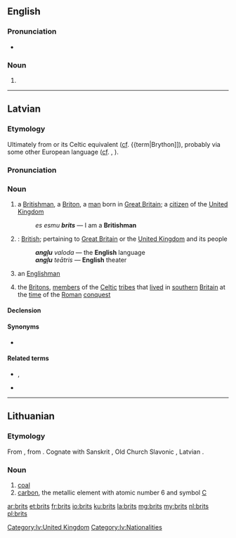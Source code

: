 {{also|Brits}}
==English==
{{wikipedia}}

===Pronunciation===
* {{IPA|/bɹɪts/}}

===Noun===
{{head|en}}

# {{plural of|brit}}

----

==Latvian==
{{wikipedia|angļi|briti|lang=lv}}

===Etymology===
Ultimately from {{etyl|la|lv}} {{term|Britto|Brittō|lang=la}} or its Celtic equivalent ([[cf]]. {{term|Brython]]), probably via some other European language ([[cf]]. {{etyl|de|-}} {{term|Brite|lang=de}}, {{etyl|ru|-}} {{term|бритт|tr=britt|lang=ru}}).

===Pronunciation===
{{rfap|lang=lv}}

===Noun===
{{lv-noun|m|1st|fem=britiete}}

# a [[Britishman]], a [[Briton]], a [[man]] born in [[Great Britain]]; a [[citizen]] of the [[United Kingdom]]
#: ''es esmu '''brits''''' — I am a '''Britishman'''
# {{context|genitive plural}}: [[British]]; pertaining to [[Great Britain]] or the [[United Kingdom]] and its people
#: '''''angļu''' valoda'' — the '''English''' language
#: '''''angļu''' teātris'' — '''English''' theater
# {{context|loosely}} an [[Englishman]]
# {{historical|in plural|lang=lv}} the [[Briton]]s, [[member]]s of the [[Celtic]] [[tribe]]s that [[live]]d in [[southern]] [[Britain]] at the [[time]] of the [[Roman]] [[conquest]]

====Declension====
{{lv-decl-noun|brit|s|1st}}

====Synonyms====
* {{l|lv|anglis}}

====Related terms====
* {{l|lv|Lielbritānija}}, {{l|lv|Britānija}}
* {{l|lv|britisks}}

[[Category:lv:United Kingdom]]
[[Category:lv:Nationalities]]

----

==Lithuanian==

===Etymology===
From {{etyl|ine-bsl-pro|lt}} {{recons|onʔglis|lang=ine-bsl-pro}}, from {{etyl|ine-pro|lt}} {{recons|h₁ongʷl-|lang=ine-pro}}. Cognate with Sanskrit {{term|sc=Deva|अङ्गार|tr=áṅgāra|lang=sa}}, Old Church Slavonic {{term|ѫгль|tr=ǫglĭ|sc=Cyrl|lang=cu}}, Latvian {{term|ogle|lang=lt}}.

===Noun===
{{head|lt|noun|g=f}}

# [[coal]]
# [[carbon]], the metallic element with atomic number 6 and symbol [[C]]

[[ar:brits]]
[[et:brits]]
[[fr:brits]]
[[io:brits]]
[[ku:brits]]
[[la:brits]]
[[mg:brits]]
[[my:brits]]
[[nl:brits]]
[[pl:brits]]